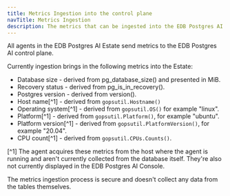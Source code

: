 ```yaml
---
title: Metrics Ingestion into the control plane
navTitle: Metrics Ingestion
description: The metrics that can be ingested into the EDB Postgres AI control plane and your Estate.
---
```


All agents in the EDB Postgres AI Estate send metrics to the EDB Postgres AI control plane.

Currently ingestion brings in the following metrics into the Estate:

* Database size - derived from pg_database_size() and presented in MiB.
* Recovery status - derived from pg_is_in_recovery().
* Postgres version - derived from version().
* Host name[^1] - derived from `gopsutil.Hostname()`
* Operating system[^1] - derived from `gopsutil.OS()` for example "linux".
* Platform[^1] - derived from `gopsutil.Platform()`, for example "ubuntu".
* Platform version[^1] - derived from `gopsutil.PlatformVersion()`, for example "20.04".
* CPU count[^1] - derived from `gopsutil.CPUs.Counts()`.

[^1] The agent acquires these metrics from the host where the agent is running and aren't currently collected from the database itself. They're also not currently displayed in the EDB Postgres AI Console.

The metrics ingestion process is secure and doesn't collect any data from the tables themselves.
